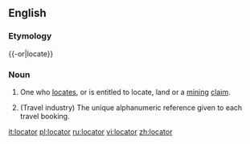 ==English==
{{wikipedia|dab=locator}}
===Etymology===
{{-or|locate}}

===Noun===
{{en-noun}}

#{{US}} One who [[locate]]s, or is entitled to locate, land or a [[mining]] [[claim]].
#(Travel industry) The unique alphanumeric reference given to each travel booking.

[[it:locator]]
[[pl:locator]]
[[ru:locator]]
[[vi:locator]]
[[zh:locator]]